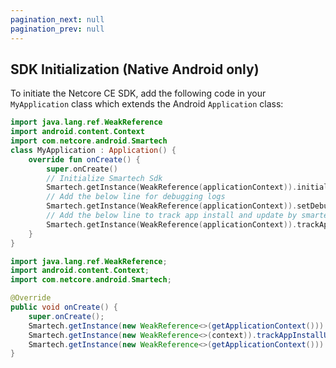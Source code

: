 ```yaml
---
pagination_next: null
pagination_prev: null
---
```



## SDK Initialization (Native Android only)

To initiate the Netcore CE SDK, add the following code in your `MyApplication` class which extends the Android `Application` class:

<Tabs>
  <TabItem value="kotlin" label="Kotlin" default>

```kotlin
import java.lang.ref.WeakReference
import android.content.Context
import com.netcore.android.Smartech
class MyApplication : Application() {
    override fun onCreate() {
        super.onCreate()
        // Initialize Smartech Sdk
        Smartech.getInstance(WeakReference(applicationContext)).initializeSdk(this)
        // Add the below line for debugging logs
        Smartech.getInstance(WeakReference(applicationContext)).setDebugLevel(9)
        // Add the below line to track app install and update by smartech
        Smartech.getInstance(WeakReference(applicationContext)).trackAppInstallUpdateBySmartech()
    }
}
```

  </TabItem>
  <TabItem value="java" label="Java">

```java
import java.lang.ref.WeakReference;
import android.content.Context;
import com.netcore.android.Smartech;

@Override 
public void onCreate() {
    super.onCreate();
    Smartech.getInstance(new WeakReference<>(getApplicationContext())).initializeSdk(this);
    Smartech.getInstance(new WeakReference<>(context)).trackAppInstallUpdateBySmartech();
    Smartech.getInstance(new WeakReference<>(getApplicationContext())).setDebugLevel(9);
}
```

  </TabItem>
</Tabs>
